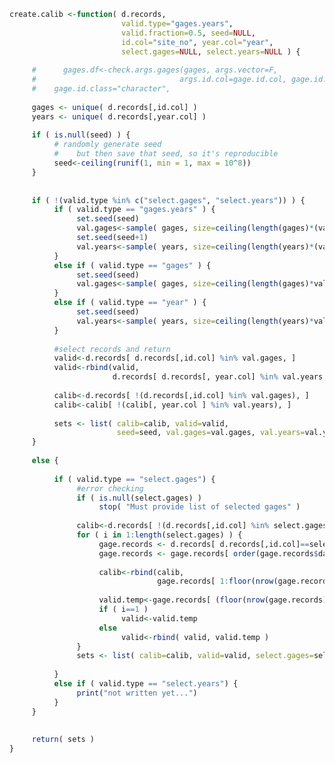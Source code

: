 


```r

create.calib <-function( d.records, 
                         valid.type="gages.years", 
                         valid.fraction=0.5, seed=NULL, 
                         id.col="site_no", year.col="year",
                         select.gages=NULL, select.years=NULL ) {
     
     #      gages.df<-check.args.gages(gages, args.vector=F, 
     #                                args.id.col=gage.id.col, gage.id.class)  
     #    gage.id.class="character", 
     
     gages <- unique( d.records[,id.col] )
     years <- unique( d.records[,year.col] )
     
     if ( is.null(seed) ) {     
          # randomly generate seed 
          #    but then save that seed, so it's reproducible
          seed<-ceiling(runif(1, min = 1, max = 10^8))
     }
     
     
     if ( !(valid.type %in% c("select.gages", "select.years")) ) {                   
          if ( valid.type == "gages.years" ) {    
               set.seed(seed)
               val.gages<-sample( gages, size=ceiling(length(gages)*(valid.fraction/2)), replace=F )  
               set.seed(seed+1)
               val.years<-sample( years, size=ceiling(length(years)*(valid.fraction/2)), replace=F )  
          }
          else if ( valid.type == "gages" ) {
               set.seed(seed)
               val.gages<-sample( gages, size=ceiling(length(gages)*valid.fraction), replace=F )       
          }
          else if ( valid.type == "year" ) {
               set.seed(seed)
               val.years<-sample( years, size=ceiling(length(years)*valid.fraction), replace=F )            
          }
          
          #select records and return
          valid<-d.records[ d.records[,id.col] %in% val.gages, ]
          valid<-rbind(valid,
                       d.records[ d.records[, year.col] %in% val.years, ])
          
          calib<-d.records[ !(d.records[,id.col] %in% val.gages), ]
          calib<-calib[ !(calib[, year.col ] %in% val.years), ]
          
          sets <- list( calib=calib, valid=valid,
                        seed=seed, val.gages=val.gages, val.years=val.years )
     }
     
     else {
          
          if ( valid.type == "select.gages") {
               #error checking
               if ( is.null(select.gages) )
                    stop( "Must provide list of selected gages" )
               
               calib<-d.records[ !(d.records[,id.col] %in% select.gages), ] #add all records not in selected gages 
               for ( i in 1:length(select.gages) ) {
                    gage.records <- d.records[ d.records[,id.col]==select.gages[i], ]               
                    gage.records <- gage.records[ order(gage.records$date), ]
                    
                    calib<-rbind(calib,
                                 gage.records[ 1:floor(nrow(gage.records)*valid.fraction), ] ) #add 1st 1/2 of years to calib set
                    
                    valid.temp<-gage.records[ (floor(nrow(gage.records)*valid.fraction)+1):nrow(gage.records), ] #add 2nd half of year to valid set
                    if ( i==1 )
                         valid<-valid.temp
                    else
                         valid<-rbind( valid, valid.temp )
               }
               sets <- list( calib=calib, valid=valid, select.gages=select.gages )
               
          }
          else if ( valid.type == "select.years") {
               print("not written yet...")
          }
     } 
     
     
     return( sets )
}

```
